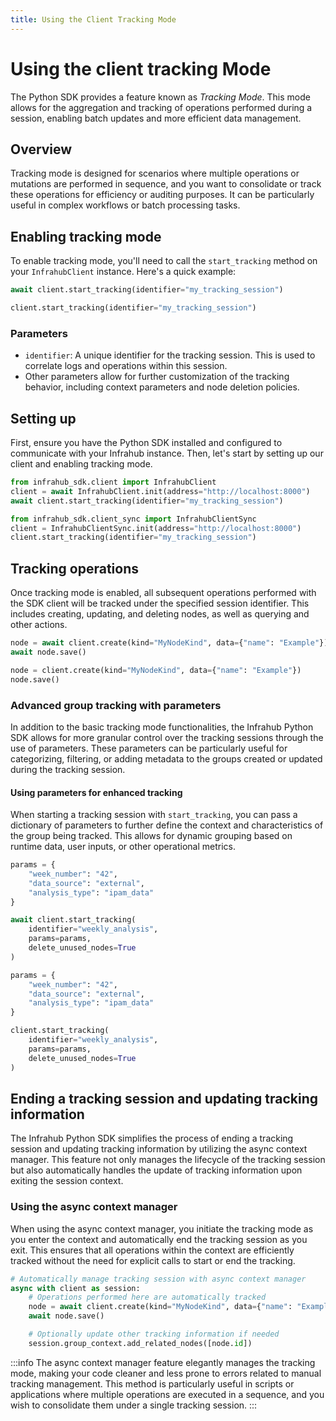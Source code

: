 ```yaml
---
title: Using the Client Tracking Mode
---
```


# Using the client tracking Mode

The Python SDK provides a feature known as *Tracking Mode*. This mode allows for the aggregation and tracking of operations performed during a session, enabling batch updates and more efficient data management.

## Overview

Tracking mode is designed for scenarios where multiple operations or mutations are performed in sequence, and you want to consolidate or track these operations for efficiency or auditing purposes. It can be particularly useful in complex workflows or batch processing tasks.

## Enabling tracking mode

To enable tracking mode, you'll need to call the `start_tracking` method on your `InfrahubClient` instance. Here's a quick example:

<Tabs groupId="async-sync">
  <TabItem value="Async">

  ```python
  await client.start_tracking(identifier="my_tracking_session")
  ```

  </TabItem>
  <TabItem value="Sync">

  ```python
  client.start_tracking(identifier="my_tracking_session")
  ```

  </TabItem>
</Tabs>

### Parameters

- `identifier`: A unique identifier for the tracking session. This is used to correlate logs and operations within this session.
- Other parameters allow for further customization of the tracking behavior, including context parameters and node deletion policies.

## Setting up

First, ensure you have the Python SDK installed and configured to communicate with your Infrahub instance. Then, let's start by setting up our client and enabling tracking mode.

<Tabs groupId="async-sync">
  <TabItem value="Async">

  ```python
  from infrahub_sdk.client import InfrahubClient
  client = await InfrahubClient.init(address="http://localhost:8000")
  await client.start_tracking(identifier="my_tracking_session")
  ```

  </TabItem>
  <TabItem value="Sync">

  ```python
  from infrahub_sdk.client_sync import InfrahubClientSync
  client = InfrahubClientSync.init(address="http://localhost:8000")
  client.start_tracking(identifier="my_tracking_session")
  ```

  </TabItem>
</Tabs>

## Tracking operations

Once tracking mode is enabled, all subsequent operations performed with the SDK client will be tracked under the specified session identifier. This includes creating, updating, and deleting nodes, as well as querying and other actions.

<Tabs groupId="async-sync">
  <TabItem value="Async">

  ```python
  node = await client.create(kind="MyNodeKind", data={"name": "Example"})
  await node.save()
  ```

  </TabItem>
  <TabItem value="Sync">

  ```python
  node = client.create(kind="MyNodeKind", data={"name": "Example"})
  node.save()
  ```

  </TabItem>
</Tabs>

### Advanced group tracking with parameters

In addition to the basic tracking mode functionalities, the Infrahub Python SDK allows for more granular control over the tracking sessions through the use of parameters. These parameters can be particularly useful for categorizing, filtering, or adding metadata to the groups created or updated during the tracking session.

#### Using parameters for enhanced tracking

When starting a tracking session with `start_tracking`, you can pass a dictionary of parameters to further define the context and characteristics of the group being tracked. This allows for dynamic grouping based on runtime data, user inputs, or other operational metrics.

<Tabs groupId="async-sync">
  <TabItem value="Async">

  ```python
  params = {
      "week_number": "42",
      "data_source": "external",
      "analysis_type": "ipam_data"
  }

  await client.start_tracking(
      identifier="weekly_analysis",
      params=params,
      delete_unused_nodes=True
  )
  ```

  </TabItem>
  <TabItem value="Sync">

  ```python
  params = {
      "week_number": "42",
      "data_source": "external",
      "analysis_type": "ipam_data"
  }

  client.start_tracking(
      identifier="weekly_analysis",
      params=params,
      delete_unused_nodes=True
  )
  ```

  </TabItem>
</Tabs>

## Ending a tracking session and updating tracking information

The Infrahub Python SDK simplifies the process of ending a tracking session and updating tracking information by utilizing the async context manager. This feature not only manages the lifecycle of the tracking session but also automatically handles the update of tracking information upon exiting the session context.

### Using the async context manager

When using the async context manager, you initiate the tracking mode as you enter the context and automatically end the tracking session as you exit. This ensures that all operations within the context are efficiently tracked without the need for explicit calls to start or end the tracking.

```python
# Automatically manage tracking session with async context manager
async with client as session:
    # Operations performed here are automatically tracked
    node = await client.create(kind="MyNodeKind", data={"name": "Example"})
    await node.save()

    # Optionally update other tracking information if needed
    session.group_context.add_related_nodes([node.id])
```

:::info
The async context manager feature elegantly manages the tracking mode, making your code cleaner and less prone to errors related to manual tracking management. This method is particularly useful in scripts or applications where multiple operations are executed in a sequence, and you wish to consolidate them under a single tracking session.
:::